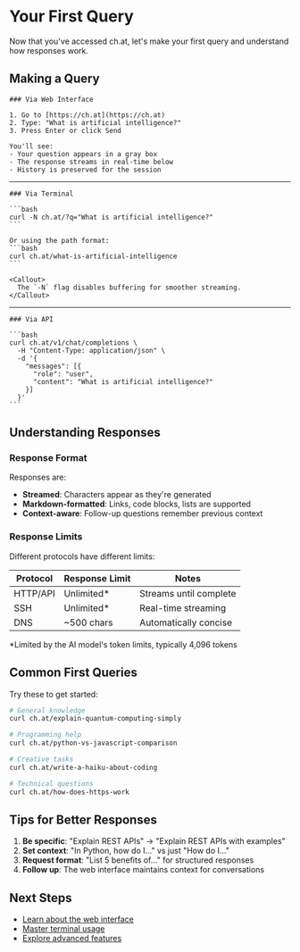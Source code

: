 # Your First Query


Now that you've accessed ch.at, let's make your first query and understand how responses work.

## Making a Query


    ### Via Web Interface
    
    1. Go to [https://ch.at](https://ch.at)
    2. Type: "What is artificial intelligence?"
    3. Press Enter or click Send
    
    You'll see:
    - Your question appears in a gray box
    - The response streams in real-time below
    - History is preserved for the session
  

---


    ### Via Terminal
    
    ```bash
    curl -N ch.at/?q="What is artificial intelligence?"
    ```
    
    Or using the path format:
    ```bash
    curl ch.at/what-is-artificial-intelligence
    ```
    
    <Callout>
      The `-N` flag disables buffering for smoother streaming.
    </Callout>
  

---


    ### Via API
    
    ```bash
    curl ch.at/v1/chat/completions \
      -H "Content-Type: application/json" \
      -d '{
        "messages": [{
          "role": "user",
          "content": "What is artificial intelligence?"
        }]
      }'
    ```
  

## Understanding Responses

### Response Format

Responses are:
- **Streamed**: Characters appear as they're generated
- **Markdown-formatted**: Links, code blocks, lists are supported
- **Context-aware**: Follow-up questions remember previous context

### Response Limits

Different protocols have different limits:

| Protocol | Response Limit | Notes |
|----------|---------------|-------|
| HTTP/API | Unlimited* | Streams until complete |
| SSH | Unlimited* | Real-time streaming |
| DNS | ~500 chars | Automatically concise |

<Callout type="info">
  *Limited by the AI model's token limits, typically 4,096 tokens
</Callout>

## Common First Queries

Try these to get started:

```bash
# General knowledge
curl ch.at/explain-quantum-computing-simply

# Programming help
curl ch.at/python-vs-javascript-comparison

# Creative tasks
curl ch.at/write-a-haiku-about-coding

# Technical questions
curl ch.at/how-does-https-work
```

## Tips for Better Responses

1. **Be specific**: "Explain REST APIs" → "Explain REST APIs with examples"
2. **Set context**: "In Python, how do I..." vs just "How do I..."
3. **Request format**: "List 5 benefits of..." for structured responses
4. **Follow up**: The web interface maintains context for conversations

## Next Steps

- [Learn about the web interface](/tutorials/web-interface)
- [Master terminal usage](/tutorials/terminal-usage)
- [Explore advanced features](/guides/donutsentry)